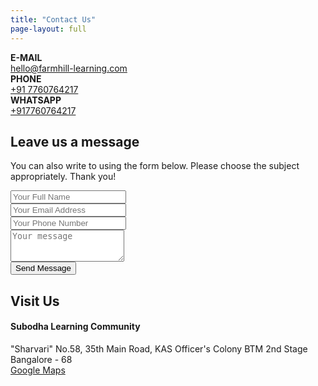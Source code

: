 ```yaml
---
title: "Contact Us"
page-layout: full
---
```


```{=html}
<div class="grid gap-0 gap-md-4 mb-3">
    <div class="g-col-12 g-col-md-4 bg-light p-3 my-2 border">
        <div><strong><i class="bi bi-envelope"></i> E-MAIL</strong></div>
        <div><a href="mailto:hello@farmhill-learning.org">hello@farmhill-learning.com</a></div>
    </div>
    <div class="g-col-12 g-col-md-4 bg-light p-3 my-2 border">
        <div><strong><i class="bi bi-telephone"></i> PHONE</strong></div>
        <div><a href="tel:+917760764217">+91 7760764217</a></div>
    </div>
    <div class="g-col-12 g-col-md-4 bg-light p-3 my-2 border">
        <div><strong><i class="bi bi-whatsapp"></i> WHATSAPP</strong></div>
        <div><a href="https://wa.me/918431032239?text=I%27m+interested+to+know+more+about+Farmhill">+917760764217</a>
        </div>
    </div>
</div>
```




```{=html}
<div class="grid contact">
    <div class="g-col-12 g-col-md-6">

    <h2>Leave us a message</h2>
    <p>You can also write to using the form below. Please choose the subject appropriately. Thank you!</p>

        <form action="https://api.web3forms.com/submit" method="POST" class="p-3 bg-light border">
            <input type="hidden" name="access_key" value="bdd5b684-4a59-4066-bb9e-b7c924235351">

            <!-- <div class="mb-3">
                <select name="subject" class="form-control">
                    <option value="Looking for Admission" selected>Looking for Admission</option>
                    <option value="Internships">Internships</option>
                    <option value="Joining the Team">Joining the Team</option>
                    <option value="General">General</option>
                </select>
            </div> -->

            <div class="mb-3">
                <input type="text" class="form-control" name="name" id="name" placeholder="Your Full Name" required>
            </div>
            <div class="mb-3">
                <input type="email" class="form-control" name="email" id="email" placeholder="Your Email Address">
            </div>
            <div class="mb-3">
                <input type="tel" class="form-control" name="phone" id="phone" placeholder="Your Phone Number" required>
            </div>

            <div class="mb-3">
                <textarea class="form-control" id="message" name="message" placeholder="Your message" rows="3" required></textarea>
            </div>
            <button type="submit" class="btn btn-primary">Send Message</button>
        </form>
    </div>
    <div class="g-col-12 g-col-md-6">

    <h2>Visit Us</h2>
        <div class="mb-3">
                <h4>Subodha Learning Community</h4>
                <div class="address">
                "Sharvari"
                No.58, 35th Main Road,
                KAS Officer's Colony
                BTM 2nd Stage
                Bangalore - 68 
                </div>
            <div>
                <i class="bi bi-geo-alt"></i>
                <a href="https://maps.app.goo.gl/hnw9afjnuGpWnUk2A">Google Maps</a>
            </div>
        </div>
    </div>
</div>
```